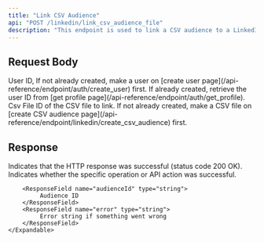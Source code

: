 ```yaml
---
title: "Link CSV Audience"
api: "POST /linkedin/link_csv_audience_file"
description: "This endpoint is used to link a CSV audience to a LinkedIn."
---
```


## Request Body

<ParamField body="userId" type="string" required>
	User ID, If not already created, make a user on [create user
	page](/api-reference/endpoint/auth/create_user) first. If already created,
	retrieve the user ID from [get profile
	page](/api-reference/endpoint/auth/get_profile).
</ParamField>

<ParamField body="csvFileId" type="string" required>
	Csv File ID of the CSV file to link. If not already created, make a CSV file
	on [create CSV audience
	page](/api-reference/endpoint/linkedin/create_csv_audience) first.
</ParamField>

## Response

<ResponseField name="success" type="boolean">
	Indicates that the HTTP response was successful (status code 200 OK).
</ResponseField>

<ResponseField name="results" type="object">
	<Expandable title="Results Object">
		<ResponseField name="success" type="boolean">
			Indicates whether the specific operation or API action was
			successful.
		</ResponseField>

        <ResponseField name="audienceId" type="string">
             Audience ID
        </ResponseField>
        <ResponseField name="error" type="string">
             Error string if something went wrong
        </ResponseField>
    </Expandable>

</ResponseField>
